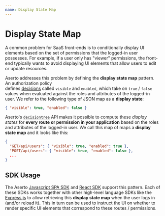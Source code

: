 ```yaml
---
name: Display State Map
---
```


# Display State Map

A common problem for SaaS front-ends is to conditionally display UI elements based on the set of permissions 
that the logged-in user possesses. For example, if a user only has "viewer" permissions, 
the front-end typically wants to avoid displaying UI elements that allow users to edit or update resources.

Aserto addresses this problem by defining the **display state map** pattern. An authorization policy  
defines [decisions](/overview/policy#decision) called `visible` and `enabled`, which take on `true` / `false` 
values when evaluated against the roles and attributes of the logged-in user. We refer to the following 
type of JSON map as a **display state**:

```json
{ "visible": true, "enabled": false }
```

Aserto's [`decisiontree`](/authorizer-guide/decisiontree) API makes it possible to compute these *display states* 
for **every route or permission in your application** based on the roles and attributes of the logged-in 
user. We call this map of maps a **display state map** and it looks like this:

```json
{
  "GET/api/users": { "visible": true, "enabled": true },
  "POST/api/users": { "visible": true, "enabled": false },
  ...
}
```

## SDK Usage

The Aserto [Javascript SPA SDK](/software-development-kits/javascript) and 
[React SDK](/software-development-kits/react ) support this pattern.  Each of these SDKs works together 
with other high-level language SDKs like the 
[Express.js](/software-development-kits/express#displayStateMap-middleware) to allow retrieving this 
**display state map** when the user logs in (and/or reload it). This in turn can be used to instruct 
the UI on whether to render specific UI elements that correspond to these routes / permissions.
